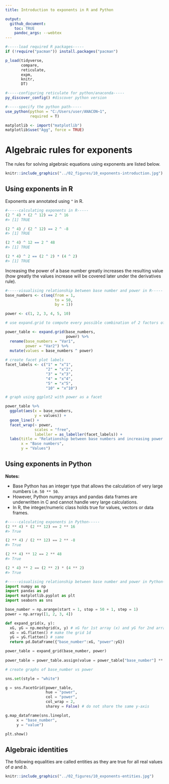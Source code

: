 ---
title: Introduction to exponents in R and Python     

output: 
  github_document:
    toc: TRUE
    pandoc_args: --webtex 
---

```{r, echo = FALSE, message = FALSE, results = 'hide'}
#-----load required R packages-----
if (!require("pacman")) install.packages("pacman") 

p_load(tidyverse,
       compare,
       reticulate,
       expm,
       knitr,
       DT) 

#-----configuring reticulate for python/anaconda-----
py_discover_config() #discover python version 

#-----specify the python path-----
use_python(python = "C:/Users/user/ANACON~1",
           required = T)

matplotlib <- import("matplotlib")
matplotlib$use("Agg", force = TRUE)
```

# Algebraic rules for exponents  

The rules for solving algebraic equations using exponents are listed below.     

```{r, echo = FALSE, fig.align = 'center', fig.show = 'hold', out.width = '70%'}
knitr::include_graphics("../02_figures/10_exponents-introduction.jpg")
```

## Using exponents in R  

Exponents are annotated using `^` in R.    

```{r, eval = FALSE}
#-----calculating exponents in R-----
(2 ^ 4) * (2 ^ 12) == 2 ^ 16
#> [1] TRUE

(2 ^ 4) / (2 ^ 12) == 2 ^ -8 
#> [1] TRUE

(2 ^ 4) ^ 12 == 2 ^ 48 
#> [1] TRUE  

(2 * 4) ^ 2 == (2 ^ 2) * (4 ^ 2)
#> [1] TRUE 
```

Increasing the power of a base number greatly increases the resulting value (how greatly the values increase will be covered later under the derivatives rule).  

```{r, fig.align = 'center', out.width = "75%"}
#-----visualising relationship between base number and power in R-----
base_numbers <- c(seq(from = 1,
                      to = 50,
                      by = 1))  

power <- c(1, 2, 3, 4, 5, 10)

# use expand.grid to compute every possible combination of 2 factors of vectors  

power_table <- expand.grid(base_numbers,
                           power) %>%
  rename(base_numbers = "Var1",
         power = "Var2") %>%
  mutate(values = base_numbers ^ power)
  
# create facet plot labels
facet_labels <- c("1" = "x^1",
                  "2" = "x^2",
                  "3" = "x^3",
                  "4" = "x^4",
                  "5" = "x^5",
                  "10" = "x^10")

# graph using ggplot2 with power as a facet

power_table %>%
  ggplot(aes(x = base_numbers,
             y = values)) +
  geom_line() +
  facet_wrap(~ power,
             scales = "free",
             labeller = as_labeller(facet_labels)) + 
  labs(title = "Relationship between base numbers and increasing power values",
       x = "Base numbers",
       y = "Values")  
```


## Using exponents in Python  

**Notes:**  

+ Base Python has an integer type that allows the calculation of very large numbers i.e. `50 ** 50`.
+ However, Python numpy arrays and pandas data frames are underwritten in C and cannot handle very large calculations.  
+ In R, the integer/numeric class holds true for values, vectors or data frames.  

```{python, eval = FALSE}
#-----calculating exponents in Python----- 
(2 ** 4) * (2 ** 12) == 2 ** 16
#> True

(2 ** 4) / (2 ** 12) == 2 ** -8 
#> True 

(2 ** 4) ** 12 == 2 ** 48 
#> True  

(2 * 4) ** 2 == (2 ** 2) * (4 ** 2)
#> True
```

```{python, message = FALSE, results = 'hide', fig.align = 'center', out.width = "60%"}
#-----visualising relationship between base number and power in Python-----
import numpy as np
import pandas as pd
import matplotlib.pyplot as plt
import seaborn as sns

base_number = np.arange(start = 1, stop = 50 + 1, step = 1)
power = np.array([1, 2, 3, 4])

def expand_grid(x, y):
  xG, yG = np.meshgrid(x, y) # xG for 1st array (x) and yG for 2nd array (y)
  xG = xG.flatten() # make the grid 1d
  yG = yG.flatten() # same
  return pd.DataFrame({"base_number":xG, "power":yG})

power_table = expand_grid(base_number, power) 
 
power_table = power_table.assign(value = power_table["base_number"] ** power_table["power"])  

# create graphs of base_number vs power

sns.set(style = "white")

g = sns.FacetGrid(power_table,
                  hue = "power",
                  col = "power",
                  col_wrap = 2,
                  sharey = False) # do not share the same y-axis

g.map_dataframe(sns.lineplot,
     x = "base_number",
     y = "value")

plt.show()
```


## Algebraic identities  

The following equalities are called entities as they are true for all real values of $a$ and $b$.  

```{r, echo = FALSE, fig.align = 'center', fig.show = 'hold', out.width = '70%'}
knitr::include_graphics("../02_figures/10_exponents-entities.jpg")
```
